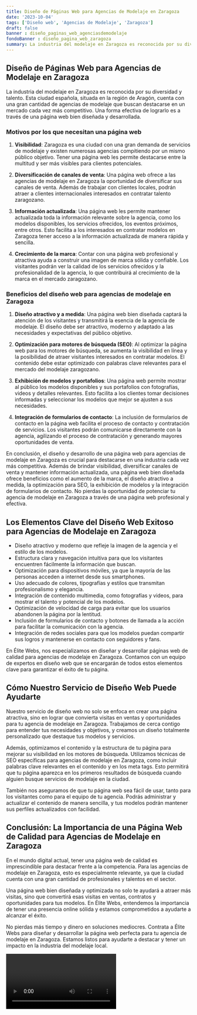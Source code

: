 ```yaml
---
title: Diseño de Páginas Web para Agencias de Modelaje en Zaragoza
date: '2023-10-04'
tags: ['Diseño web', 'Agencias de Modelaje', 'Zaragoza']
draft: false
banner : diseño_paginas_web_agenciasdemodelaje
fondoBanner : diseño_pagina_web_zaragoza
summary: La industria del modelaje en Zaragoza es reconocida por su diversidad y talento. Esta ciudad española, situada en la región de Aragón, cuenta con una gran cantidad de agencias de modelaje que buscan destacarse en un mercado cada vez más competitivo. Una forma efectiva de lograrlo es a través de una página web bien diseñada y desarrollada. 
---
```


## Diseño de Páginas Web para Agencias de Modelaje en Zaragoza

La industria del modelaje en Zaragoza es reconocida por su diversidad y talento. Esta ciudad española, situada en la región de Aragón, cuenta con una gran cantidad de agencias de modelaje que buscan destacarse en un mercado cada vez más competitivo. Una forma efectiva de lograrlo es a través de una página web bien diseñada y desarrollada. 

### Motivos por los que necesitan una página web

1. **Visibilidad**: Zaragoza es una ciudad con una gran demanda de servicios de modelaje y existen numerosas agencias compitiendo por un mismo público objetivo. Tener una página web les permite destacarse entre la multitud y ser más visibles para clientes potenciales.

2. **Diversificación de canales de venta**: Una página web ofrece a las agencias de modelaje en Zaragoza la oportunidad de diversificar sus canales de venta. Además de trabajar con clientes locales, podrán atraer a clientes internacionales interesados en contratar talento zaragozano.

3. **Información actualizada**: Una página web les permite mantener actualizada toda la información relevante sobre la agencia, como los modelos disponibles, los servicios ofrecidos, los eventos próximos, entre otros. Esto facilita a los interesados en contratar modelos en Zaragoza tener acceso a la información actualizada de manera rápida y sencilla.

4. **Crecimiento de la marca**: Contar con una página web profesional y atractiva ayuda a construir una imagen de marca sólida y confiable. Los visitantes podrán ver la calidad de los servicios ofrecidos y la profesionalidad de la agencia, lo que contribuirá al crecimiento de la marca en el mercado zaragozano.

### Beneficios del diseño web para agencias de modelaje en Zaragoza

1. **Diseño atractivo y a medida**: Una página web bien diseñada captará la atención de los visitantes y transmitirá la esencia de la agencia de modelaje. El diseño debe ser atractivo, moderno y adaptado a las necesidades y expectativas del público objetivo.

2. **Optimización para motores de búsqueda (SEO)**: Al optimizar la página web para los motores de búsqueda, se aumenta la visibilidad en línea y la posibilidad de atraer visitantes interesados en contratar modelos. El contenido debe estar optimizado con palabras clave relevantes para el mercado del modelaje zaragozano.

3. **Exhibición de modelos y portafolios**: Una página web permite mostrar al público los modelos disponibles y sus portafolios con fotografías, videos y detalles relevantes. Esto facilita a los clientes tomar decisiones informadas y seleccionar los modelos que mejor se ajusten a sus necesidades.

4. **Integración de formularios de contacto**: La inclusión de formularios de contacto en la página web facilita el proceso de contacto y contratación de servicios. Los visitantes podrán comunicarse directamente con la agencia, agilizando el proceso de contratación y generando mayores oportunidades de venta.

En conclusión, el diseño y desarrollo de una página web para agencias de modelaje en Zaragoza es crucial para destacarse en una industria cada vez más competitiva. Además de brindar visibilidad, diversificar canales de venta y mantener información actualizada, una página web bien diseñada ofrece beneficios como el aumento de la marca, el diseño atractivo a medida, la optimización para SEO, la exhibición de modelos y la integración de formularios de contacto. No pierdas la oportunidad de potenciar tu agencia de modelaje en Zaragoza a través de una página web profesional y efectiva.

<GifSeo />

<Cta />

## Los Elementos Clave del Diseño Web Exitoso para Agencias de Modelaje en Zaragoza

- Diseño atractivo y moderno que refleje la imagen de la agencia y el estilo de los modelos.
- Estructura clara y navegación intuitiva para que los visitantes encuentren fácilmente la información que buscan.
- Optimización para dispositivos móviles, ya que la mayoría de las personas acceden a internet desde sus smartphones.
- Uso adecuado de colores, tipografías y estilos que transmitan profesionalismo y elegancia.
- Integración de contenido multimedia, como fotografías y videos, para mostrar el talento y potencial de los modelos.
- Optimización de velocidad de carga para evitar que los usuarios abandonen la página por la lentitud.
- Inclusión de formularios de contacto y botones de llamada a la acción para facilitar la comunicación con la agencia.
- Integración de redes sociales para que los modelos puedan compartir sus logros y mantenerse en contacto con seguidores y fans.

En Élite Webs, nos especializamos en diseñar y desarrollar páginas web de calidad para agencias de modelaje en Zaragoza. Contamos con un equipo de expertos en diseño web que se encargarán de todos estos elementos clave para garantizar el éxito de tu página.

## Cómo Nuestro Servicio de Diseño Web Puede Ayudarte

Nuestro servicio de diseño web no solo se enfoca en crear una página atractiva, sino en lograr que convierta visitas en ventas y oportunidades para tu agencia de modelaje en Zaragoza. Trabajamos de cerca contigo para entender tus necesidades y objetivos, y creamos un diseño totalmente personalizado que destaque tus modelos y servicios.

Además, optimizamos el contenido y la estructura de tu página para mejorar su visibilidad en los motores de búsqueda. Utilizamos técnicas de SEO específicas para agencias de modelaje en Zaragoza, como incluir palabras clave relevantes en el contenido y en los meta tags. Esto permitirá que tu página aparezca en los primeros resultados de búsqueda cuando alguien busque servicios de modelaje en la ciudad.

También nos aseguramos de que tu página web sea fácil de usar, tanto para los visitantes como para el equipo de tu agencia. Podrás administrar y actualizar el contenido de manera sencilla, y tus modelos podrán mantener sus perfiles actualizados con facilidad.

## Conclusión: La Importancia de una Página Web de Calidad para Agencias de Modelaje en Zaragoza

En el mundo digital actual, tener una página web de calidad es imprescindible para destacar frente a la competencia. Para las agencias de modelaje en Zaragoza, esto es especialmente relevante, ya que la ciudad cuenta con una gran cantidad de profesionales y talentos en el sector.

Una página web bien diseñada y optimizada no solo te ayudará a atraer más visitas, sino que convertirá esas visitas en ventas, contratos y oportunidades para tus modelos. En Élite Webs, entendemos la importancia de tener una presencia online sólida y estamos comprometidos a ayudarte a alcanzar el éxito.

No pierdas más tiempo y dinero en soluciones mediocres. Contrata a Élite Webs para diseñar y desarrollar la página web perfecta para tu agencia de modelaje en Zaragoza. Estamos listos para ayudarte a destacar y tener un impacto en la industria del modelaje local.

<Video />

<CtaBot job='Agencias de Modelaje' city='Zaragoza'/>

<Gmaps query='Zaragoza+españa+maps' />
